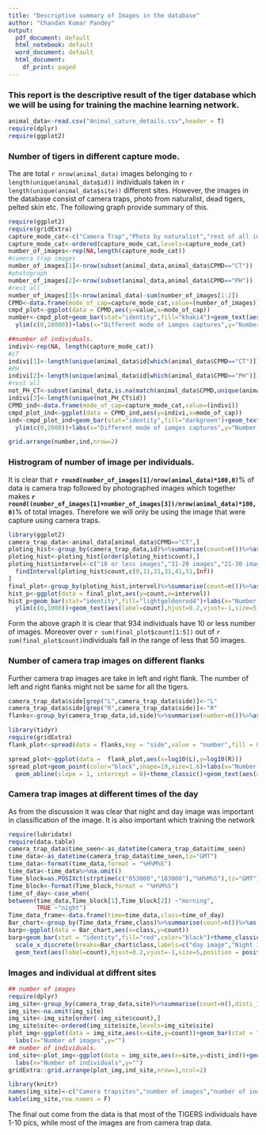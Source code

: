 ```yaml
---
title: "Descriptive summary of Images in the database"
author: "Chandan Kumar Pandey"
output:
  pdf_document: default
  html_notebook: default
  word_document: default
  html_document:
    df_print: paged
---
```

### This report is the descriptive result of the tiger database which we will be using for training the machine learning network. 


```r
animal_data<-read.csv("Animal_cature_details.csv",header = T)
require(dplyr)
require(ggplot2)

```

### Number of tigers in different capture mode.

The are total `r nrow(animal_data)` images belonging to `r length(unique(animal_data$id))` individuals taken in `r length(unique(animal_data$site))` different sites. However, the images in the database consist of camera traps, photo from naturalist, dead tigers, pelted skin etc. The following graph provide summary of this.


```r
require(ggplot2)
require(gridExtra)
capture_mode_cat<-c("Camera Trap","Photo by naturalist","rest of all images")
capture_mode_cat<-ordered(capture_mode_cat,levels=capture_mode_cat)
number_of_images<-rep(NA,length(capture_mode_cat))
#camera trap images
number_of_images[1]<-nrow(subset(animal_data,animal_data$CPMD=="CT"))
#photograph
number_of_images[2]<-nrow(subset(animal_data,animal_data$CPMD=="PH"))
#rest all
number_of_images[3]<-nrow(animal_data)-sum(number_of_images[1:2]) 
CPMD<-data.frame(mode_of_cap=capture_mode_cat,value=(number_of_images))
cmpd_plot<-ggplot(data = CPMD,aes(y=value,x=mode_of_cap))
number<-cmpd_plot+geom_bar(stat="identity",fill="khaki4")+geom_text(aes(label=value),hjust=0.2,vjust=-1,size=5,position = position_dodge(0.9),angle=20)+
  ylim(c(0,28000))+labs(x="Different mode of iamges captures",y="Number of images")+theme_classic()

##number of individuals. 
indivi<-rep(NA, length(capture_mode_cat))
#cT
indivi[1]<-length(unique(animal_data$id[which(animal_data$CPMD=="CT")]))
#PH
indivi[2]<-length(unique(animal_data$id[which(animal_data$CPMD=="PH")]))
#rest all
not_PH_CT<-subset(animal_data,is.na(match(animal_data$CPMD,unique(animal_data$CPMD)[3:8]))==F)
indivi[3]<-length(unique(not_PH_CT$id))
CPMD_ind<-data.frame(mode_of_cap=capture_mode_cat,value=(indivi))
cmpd_plot_ind<-ggplot(data = CPMD_ind,aes(y=indivi,x=mode_of_cap))
ind<-cmpd_plot_ind+geom_bar(stat="identity",fill="darkgreen")+geom_text(aes(label=value),hjust=0.2,vjust=-1,size=5,position = position_dodge(0.9),angle=20)+
  ylim(c(0,2000))+labs(x="Different mode of iamges captures",y="Number of individual")+theme_classic()

grid.arrange(number,ind,nrow=2)
```

### Histrogram of number of image per individuals. 

It is clear that **`r round(number_of_images[1]/nrow(animal_data)*100,0)`**% of data is camera trap followed by photographed images which together makes **`r round((number_of_images[1]+number_of_images[3])/nrow(animal_data)*100,0)`**% of total images.  Therefore we will only be using the image that were capture using camera traps. 

```r
library(ggplot2)
camera_trap_data<-animal_data[animal_data$CPMD=="CT",]
ploting_hist<-group_by(camera_trap_data,id)%>%summarise(count=n())%>%as.data.frame()
ploting_hist<-ploting_hist[order(ploting_hist$count),]
ploting_hist$intervel<-c("10 or less images","11-20 images","21-30 images","31-40 images", "41-50 Images", "more than 50 images")[
  findInterval(ploting_hist$count,c(0,11,21,31,41,51,Inf))
]
final_plot<-group_by(ploting_hist,intervel)%>%summarise(count=n())%>%as.data.frame()
hist_p<-ggplot(data = final_plot,aes(y=count,x=intervel))
hist_p+geom_bar(stat="identity",fill="lightgoldenrod4")+labs(x="Number of images per individuals",y="Count")+theme_classic()+
  ylim(c(0,1000))+geom_text(aes(label=count),hjust=0.2,vjust=-1,size=5,position = position_dodge(0.9),angle=20)
```

Form the above graph it is clear that 934 individuals have 10 or less number of images. Moreover over `r sum(final_plot$count[1:5])` out of `r sum(final_plot$count)`individuals fall in the range of less that 50 images.  


### Number of camera trap images on different flanks

Further camera trap images are take in left and right flank. The number of left and right flanks might not be same for all the tigers. 

```r
camera_trap_data$side[grep("L",camera_trap_data$side)]<-"L"
camera_trap_data$side[grep("R",camera_trap_data$side)]<-"R"
flanks<-group_by(camera_trap_data,id,side)%>%summarise(number=n())%>%as.data.frame()

library(tidyr)
require(gridExtra)
flank_plot<-spread(data = flanks,key = "side",value = "number",fill = 0)

spread_plot<-ggplot(data =  flank_plot,aes(x=log10(L),y=log10(R)))
spread_plot+geom_point(color="black",shape=19,size=1.6)+labs(x="Number of left flank image per individuals \n (in log scale base 10)",y="Number of right flank image per individuals\n(in log base 10 scale)")+
  geom_abline(slope = 1, intercept = 0)+theme_classic()+geom_text(aes(x=0.5,y=2.0,label="Total number of 1441 individuals"))

```
### Camera trap images at different times of the day

As from the discussion it was clear that night and day image was important in classification of the image. It is also important which training the network

```r
require(lubridate)
require(data.table)
camera_trap_data$time_seen<-as_datetime(camera_trap_data$time_seen)
time_data<-as_datetime(camera_trap_data$time_seen,tz="GMT")
time_data<-format(time_data,format = "%H%M%S")
time_data<-time_data%>%na.omit()
Time_block=as.POSIXct(strptime(c("053000","183000"),"%H%M%S"),tz="GMT")
Time_block<-format(Time_block,format = "%H%M%S")
time_of_day<-case_when(
between(time_data,Time_block[1],Time_block[2]) ~"morning",
        TRUE ~"night")
Time_data_frame<-data.frame(time=time_data,class=time_of_day)
Bar_chart<-group_by(Time_data_frame,class)%>%summarise(count=n())%>%as.data.frame()
barp<-ggplot(data = Bar_chart,aes(x=class,y=count))
barp+geom_bar(stat = "identity",fill="red",color="black")+theme_classic()+labs(x="Time of the day",y="Number of Image")+
  scale_x_discrete(breaks=Bar_chart$class,labels=c("day image","Night images"))+
  geom_text(aes(label=count),hjust=0.2,vjust=-1,size=5,position = position_dodge(0.9),angle=20)+ylim(c(0,23000))
```

### Images and individual at diffrent sites
```r
## number of images 
require(dplyr)
img_site<-group_by(camera_trap_data,site)%>%summarise(count=n(),disti_ind=n_distinct(id))%>%as.data.frame()
img_site<-na.omit(img_site)
img_site<-img_site[order(-img_site$count),]
img_site$site<-ordered(img_site$site,levels=img_site$site)
plot_img<-ggplot(data = img_site,aes(x=site,y=count))+geom_bar(stat = "identity",fill="midnightblue")+theme_classic()+theme(axis.text.x = element_text(angle = 45,vjust = 0.5))+
  labs(x="Number of images",y="")
## number of individuals. 
ind_site<-plot_img<-ggplot(data = img_site,aes(x=site,y=disti_ind))+geom_bar(stat = "identity",fill="midnightblue")+theme_classic()+theme(axis.text.x = element_text(angle = 45,vjust = 0.5))+
  labs(x="Number of individuals",y="")
gridExtra::grid.arrange(plot_img,ind_site,nrow=1,ncol=2)

library(knitr)
names(img_site)<-c("Camera trapsites","number of images","number of individuals")
kable(img_site,row.names = F)
```
The final out come from the data is that most of the TIGERS individuals have 1-10 pics, while most of the images are from camera trap data.  




